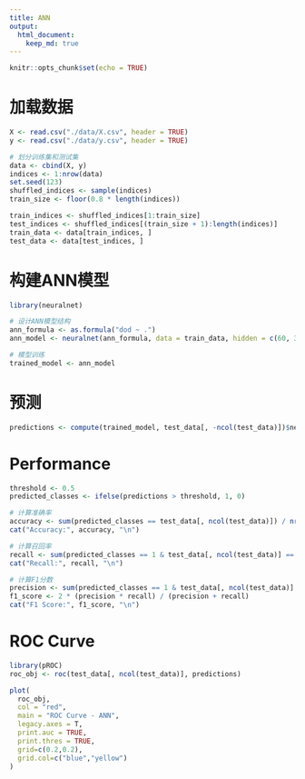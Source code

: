 ```yaml
---
title: ANN
output:
  html_document:
    keep_md: true
---
```


```r
knitr::opts_chunk$set(echo = TRUE)
```

# 加载数据
```r
X <- read.csv("./data/X.csv", header = TRUE)
y <- read.csv("./data/y.csv", header = TRUE)

# 划分训练集和测试集
data <- cbind(X, y)
indices <- 1:nrow(data)
set.seed(123) 
shuffled_indices <- sample(indices) 
train_size <- floor(0.8 * length(indices))

train_indices <- shuffled_indices[1:train_size]
test_indices <- shuffled_indices[(train_size + 1):length(indices)]
train_data <- data[train_indices, ]
test_data <- data[test_indices, ]
```

# 构建ANN模型
```r
library(neuralnet)

# 设计ANN模型结构
ann_formula <- as.formula("dod ~ .")
ann_model <- neuralnet(ann_formula, data = train_data, hidden = c(60, 30, 10))

# 模型训练
trained_model <- ann_model
```

# 预测
```r
predictions <- compute(trained_model, test_data[, -ncol(test_data)])$net.result
```

# Performance
```r
threshold <- 0.5
predicted_classes <- ifelse(predictions > threshold, 1, 0)

# 计算准确率
accuracy <- sum(predicted_classes == test_data[, ncol(test_data)]) / nrow(test_data)
cat("Accuracy:", accuracy, "\n")

# 计算召回率
recall <- sum(predicted_classes == 1 & test_data[, ncol(test_data)] == 1) / sum(test_data[, ncol(test_data)] == 1)
cat("Recall:", recall, "\n")

# 计算F1分数
precision <- sum(predicted_classes == 1 & test_data[, ncol(test_data)] == 1) / sum(predicted_classes == 1)
f1_score <- 2 * (precision * recall) / (precision + recall)
cat("F1 Score:", f1_score, "\n")
```

# ROC Curve
```r
library(pROC)
roc_obj <- roc(test_data[, ncol(test_data)], predictions)

plot(
  roc_obj,
  col = "red", 
  main = "ROC Curve - ANN",
  legacy.axes = T,
  print.auc = TRUE,
  print.thres = TRUE,
  grid=c(0.2,0.2),
  grid.col=c("blue","yellow")
)
```
